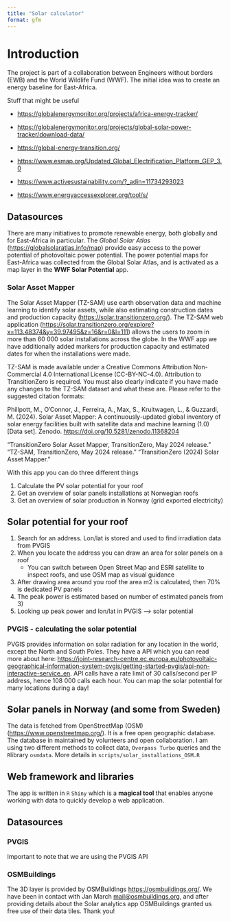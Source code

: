 ```yaml
---
title: "Solar calculator"
format: gfm
---
```


# Introduction

The project is part of a collaboration between Engineers without borders (EWB) and the World Wildlife Fund (WWF). The initial idea was to create an energy baseline for East-Africa.

Stuff that might be useful

- <https://globalenergymonitor.org/projects/africa-energy-tracker/>
- <https://globalenergymonitor.org/projects/global-solar-power-tracker/download-data/>
- <https://global-energy-transition.org/>

- <https://www.esmap.org/Updated_Global_Electrification_Platform_GEP_3.0>
- <https://www.activesustainability.com/?_adin=11734293023>
- <https://www.energyaccessexplorer.org/tool/s/>

## Datasources

There are many initiatives to promote renewable energy, both globally and for East-Africa in particular. The *Global Solar Atlas* (<https://globalsolaratlas.info/map>) provide easy access to the power potential of photovoltaic power potential. The power potential maps for East-Africa was collected from the Global Solar Atlas, and is activated as a map layer in the **WWF Solar Potential** app.

### Solar Asset Mapper 

The Solar Asset Mapper (TZ-SAM) use earth observation data and machine learning to identify solar assets, while also estimating construction dates and production capacity (<https://solar.transitionzero.org/>). The TZ-SAM web application (<https://solar.transitionzero.org/explore?x=113.48374&y=39.97495&z=16&r=0&l=111>) allows the users to zoom in more than 60 000 solar installations across the globe. In the WWF app we have additionally added markers for production capacity and estimated dates for when the installations were made. 

TZ-SAM is made available under a Creative Commons Attribution Non-Commercial 4.0 International License (CC-BY-NC-4.0). Attribution to TransitionZero is required. You must also clearly indicate if you have made any changes to the TZ-SAM dataset and what these are. Please refer to the suggested citation formats:

Phillpott, M., O'Connor, J., Ferreira, A., Max, S., Kruitwagen, L., & Guzzardi, M. (2024). Solar Asset Mapper: A continuously-updated global inventory of solar energy facilities built with satellite data and machine learning (1.0) [Data set]. Zenodo. <https://doi.org/10.5281/zenodo.11368204>


“TransitionZero Solar Asset Mapper, TransitionZero, May 2024 release.”
“TZ-SAM, TransitionZero, May 2024 release.”
“TransitionZero (2024) Solar Asset Mapper.”

With this app you can do three different things

1) Calculate the PV solar potential for your roof
2) Get an overview of solar panels installations at Norwegian roofs
3) Get an overview of solar production in Norway (grid exported electricity)

## Solar potential for your roof

1) Search for an address. Lon/lat is stored and used to find irradiation data from PVGIS
2) When you locate the address you can draw an area for solar panels on a roof
    - You can switch between Open Street Map and ESRI satellite to inspect roofs, and use OSM map as visual guidance
3) After drawing area around you roof the area m2 is calculated, then 70% is dedicated PV panels
4) The peak power is estimated based on number of estimated panels from 3)
5) Looking up peak power and lon/lat in PVGIS --> solar potential


### PVGIS - calculating the solar potential

PVGIS provides information on solar radiation for any location in the world, except the North and South Poles. They have a API which you can read more about here: <https://joint-research-centre.ec.europa.eu/photovoltaic-geographical-information-system-pvgis/getting-started-pvgis/api-non-interactive-service_en>. API calls have a rate limit of 30 calls/second per IP address, hence 108 000 calls each hour. You can map the solar potential for many locations during a day! 

## Solar panels in Norway (and some from Sweden)

The data is fetched from OpenStreetMap (OSM) (<https://www.openstreetmap.org/>). It is a free open geographic database. The database in maintained by volunteers and open collaboration. I am using two different methods to collect data, `Overpass Turbo` queries and the `R`library `osmdata`. More details in `scripts/solar_installations_OSM.R`


## Web framework and libraries

The app is written in `R` `Shiny` which is a **magical tool** that enables anyone working with data to quickly develop a web application.

## Datasources

### PVGIS

Important to note that we are using the PVGIS API

### OSMBuildings

The 3D layer is provided by OSMBuildings <https://osmbuildings.org/>. We have been in contact with Jan March <mail@osmbuildings.org>, and after providing details about the Solar analytics app OSMBuildings granted us free use of their data tiles. Thank you!










